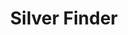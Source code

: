---
title: "Silver Finder"
meta_title: "Silver Finder craft"
description: "Craft de Silver Finder"
rank: "s"
draft: false
name: "Silver Finder"
recipe_img: "https://wiki.pokexgames.com/images/b/b1/Silver_Finder.png"
level: 110
craft_time: 86400
result: 1
value_npc: 1
ingredients:
  - name: "Strange Gold Bar"
    quantity: 21
    item_img: "https://wiki.pokexgames.com/images/2/2e/Strange_Gold_Bar.png"
    value_npc: 1
  - name: "Royal Mane"
    quantity: 10
    item_img: "https://wiki.pokexgames.com/images/2/20/Royal_Mane.png"
    value_npc: 1
  - name: "Bear Arm"
    quantity: 10
    item_img: "https://wiki.pokexgames.com/images/4/48/Bear_Arm.png"
    value_npc: 1
  - name: "Mole Hair"
    quantity: 10
    item_img: "https://wiki.pokexgames.com/images/f/f3/Mole_Hair.png"
    value_npc: 1
  - name: "Corrupted Ice Piece"
    quantity: 8
    item_img: "https://wiki.pokexgames.com/images/c/cb/Corrupted-Ice-Piece.gif"
    value_npc: 1
  - name: "Solid Head"
    quantity: 5
    item_img: "https://wiki.pokexgames.com/images/7/74/Solid_Head.png"
    value_npc: 1
  - name: "Dog Collar"
    quantity: 1
    item_img: "https://wiki.pokexgames.com/images/f/fd/Dog_Ear-Granbull_NW.png"
    value_npc: 1
---